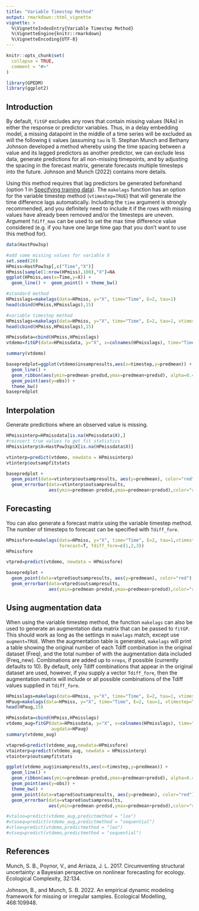 ```yaml
---
title: "Variable Timestep Method"
output: rmarkdown::html_vignette
vignette: >
  %\VignetteIndexEntry{Variable Timestep Method}
  %\VignetteEngine{knitr::rmarkdown}
  %\VignetteEncoding{UTF-8}
---
```


```r
knitr::opts_chunk$set(
  collapse = TRUE,
  comment = "#>"
)
```

```r
library(GPEDM)
library(ggplot2)
```

## Introduction

By default, `fitGP` excludes any rows that contain missing values (NAs) in either the response or predictor variables. Thus, in a delay embedding model, a missing datapoint in the middle of a time series will be excluded as will the following `E` values (assuming `tau` is 1). Stephan Munch and Bethany Johnson developed a method whereby using the time spacing between a value and its lagged predictors as another predictor, we can exclude less data, generate predictions for all non-missing timepoints, and by adjusting the spacing in the forecast matrix, generate forecasts multiple timesteps into the future. Johnson and Munch (2022) contains more details.  

Using this method requires that lag predictors be generated beforehand (option 1 in [Specifying training data](https://tanyalrogers.github.io/GPEDM/index.html#specifying-training-data)). The `makelags` function has an option for the variable timestep method (`vtimestep=TRUE`) that will generate the time difference lags automatically. Including the `time` argument is strongly recommended, and you definitely need to include it if the rows with missing values have already been removed and/or the timesteps are uneven. Argument `Tdiff_max` can be used to set the max time difference value considered (e.g. if you have one large time gap that you don't want to use this method for).

```r
data(HastPow3sp)

#add some missing values for variable X
set.seed(20)
HPmiss=HastPow3sp[,c("Time","X")]
HPmiss[sample(1:nrow(HPmiss),100),"X"]=NA
ggplot(HPmiss,aes(x=Time,y=X)) +
  geom_line() +  geom_point() + theme_bw()

#standard method
HPmisslags=makelags(data=HPmiss, y="X", time="Time", E=2, tau=1)
head(cbind(HPmiss,HPmisslags),15)

#variable timestep method
HPmisslags=makelags(data=HPmiss, y="X", time="Time", E=2, tau=1, vtimestep=T)
head(cbind(HPmiss,HPmisslags),15)

HPmissdata=cbind(HPmiss,HPmisslags)
vtdemo=fitGP(data=HPmissdata, y="X", x=colnames(HPmisslags), time="Time")

summary(vtdemo)

basepredplot=ggplot(vtdemo$insampresults,aes(x=timestep,y=predmean)) +
  geom_line() + 
  geom_ribbon(aes(ymin=predmean-predsd,ymax=predmean+predsd), alpha=0.4, color="black") +
  geom_point(aes(y=obs)) +
  theme_bw()
basepredplot
```

## Interpolation

Generate predictions where an observed value is missing.

```r
HPmissinterp=HPmissdata[is.na(HPmissdata$X),]
#reinsert true values to get fit statistics
HPmissinterp$X=HastPow3sp$X[is.na(HPmissdata$X)]

vtinterp=predict(vtdemo, newdata = HPmissinterp)
vtinterp$outsampfitstats

basepredplot +
  geom_point(data=vtinterp$outsampresults, aes(y=predmean), color="red") +
  geom_errorbar(data=vtinterp$outsampresults,
                aes(ymin=predmean-predsd,ymax=predmean+predsd),color="red")

```

## Forecasting

You can also generate a forecast matrix using the variable timestep method. The number of timesteps to forecast can be specified with `Tdiff_fore`.

```r
HPmissfore=makelags(data=HPmiss, y="X", time="Time", E=2, tau=1,vtimestep=T,  
                    forecast=T, Tdiff_fore=c(1,2,3))
HPmissfore

vtpred=predict(vtdemo, newdata = HPmissfore)

basepredplot + 
  geom_point(data=vtpred$outsampresults, aes(y=predmean), color="red") +
  geom_errorbar(data=vtpred$outsampresults,
                aes(ymin=predmean-predsd,ymax=predmean+predsd),color="red")
```

## Using augmentation data

When using the variable timestep method, the function `makelags` can also be used to generate an augmentation data matrix that can be passed to `fitGP`. This should work as long as the settings in `makelags` match, except use `augment=TRUE`. When the augmentation table is generated, `makelags` will print a table showing the original number of each Tdiff combination in the original dataset (Freq), and the total number of with the augmentation data included (Freq_new). Combinations are added up to `nreps`, if possible (currently defaults to 10). By default, only Tdiff combinations that appear in the original dataset are used, however, if you supply a vector `Tdiff_fore`, then the augmentation matrix will include or all possible combinations of the Tdiff values supplied in `Tdiff_fore`.

```r
HPmisslags=makelags(data=HPmiss, y="X", time="Time", E=2, tau=1, vtimestep=T)
HPaug=makelags(data=HPmiss, y="X", time="Time", E=2, tau=1, vtimestep=T,augment=T)
head(HPaug,15)

HPmissdata=cbind(HPmiss,HPmisslags)
vtdemo_aug=fitGP(data=HPmissdata, y="X", x=colnames(HPmisslags), time="Time",
                 augdata=HPaug)
summary(vtdemo_aug)

vtapred=predict(vtdemo_aug,newdata=HPmissfore)
vtainterp=predict(vtdemo_aug, newdata = HPmissinterp)
vtainterp$outsampfitstats

ggplot(vtdemo_aug$insampresults,aes(x=timestep,y=predmean)) +
  geom_line() + 
  geom_ribbon(aes(ymin=predmean-predsd,ymax=predmean+predsd), alpha=0.4, color="black") +
  geom_point(aes(y=obs)) +
  theme_bw() +  
  geom_point(data=vtapred$outsampresults, aes(y=predmean), color="red") +
  geom_errorbar(data=vtapred$outsampresults,
                aes(ymin=predmean-predsd,ymax=predmean+predsd),color="red")

#vtaloo=predict(vtdemo_aug,predictmethod = "loo")
#vtaseq=predict(vtdemo_aug,predictmethod = "sequential")
#vtloo=predict(vtdemo,predictmethod = "loo")
#vtseq=predict(vtdemo,predictmethod = "sequential")
```

## References

Munch, S. B., Poynor, V., and Arriaza, J. L. 2017. Circumventing structural uncertainty: a Bayesian perspective on nonlinear forecasting for ecology. Ecological Complexity, 32:134.

Johnson, B., and Munch, S. B. 2022. An empirical dynamic modeling framework for missing or irregular samples. Ecological Modelling, 468:109948.
